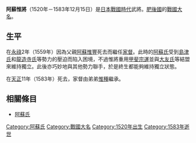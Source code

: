 {{japanese|japanese=阿蘇 惟将|kana=あそ これまさ|romaji=Aso Koremasa|舊寫=阿蘇 惟將}}
'''阿蘇惟將'''（1520年－1583年12月15日）是[[日本戰國時代|日本戰國時代]]武將。[[肥後國|肥後國]]的[[戰國大名|戰國大名]]。

== 生平 ==
在[[永祿|永祿]]2年（1559年）因為父親[[阿蘇惟豐|阿蘇惟豐]]死去而繼任[[家督|家督]]。此時的[[阿蘇氏|阿蘇氏]]受到[[島津氏|島津氏]]和[[龍造寺氏|龍造寺氏]]等勢力的壓迫而陷入困境，不過惟將重用[[甲斐宗運|甲斐宗運]]並與[[大友氏|大友氏]]等結盟來維持獨立。此後亦巧妙地與其他勢力聯手，於是終生都能夠維持獨立狀態。

在[[天正_(日本)|天正]]11年（1583年）死去，家督由弟弟[[阿蘇惟種|惟種]]繼承。

== 相關條目 ==
*[[阿蘇氏|阿蘇氏]]

[[Category:阿蘇氏|Category:阿蘇氏]]
[[Category:戰國大名|Category:戰國大名]]
[[Category:1520年出生|Category:1520年出生]]
[[Category:1583年逝世|Category:1583年逝世]]